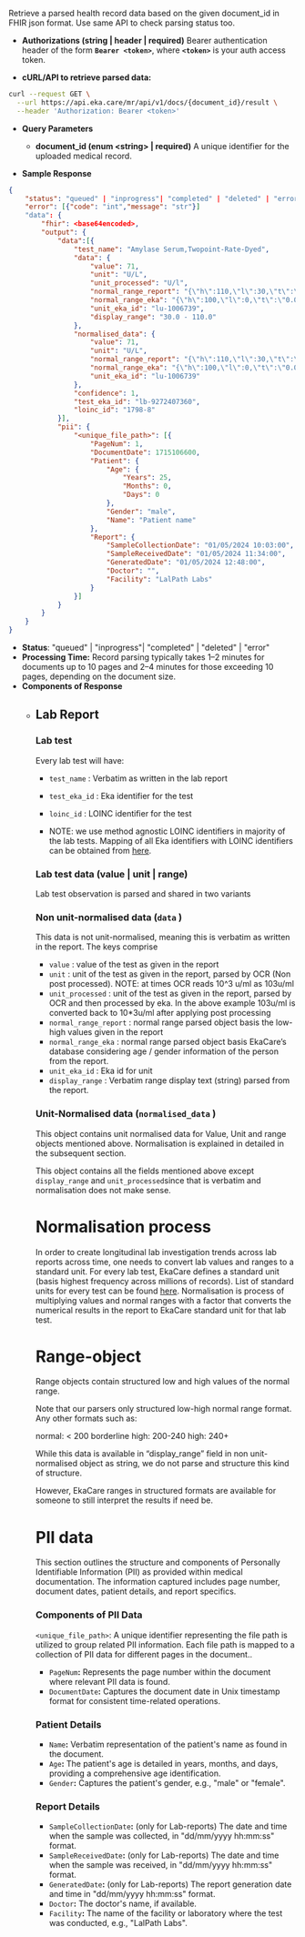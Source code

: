 Retrieve a parsed health record data based on the given document_id in FHIR json format. Use same API to check parsing status too. 
- **Authorizations (string | header | required)**
Bearer authentication header of the form **`Bearer <token>`**, where **`<token>`** is your auth access token.

- **cURL/API to retrieve parsed data:**
```bash
curl --request GET \
  --url https://api.eka.care/mr/api/v1/docs/{document_id}/result \
  --header 'Authorization: Bearer <token>'
```
- **Query Parameters**
    - **document_id (enum \<string\> | required)**
        A unique identifier for the uploaded medical record.
        

- **Sample Response**
```json
{
    "status": "queued" | "inprogress"| "completed" | "deleted" | "error",
    "error": [{"code": "int","message": "str"}]
    "data": {
        "fhir": <base64encoded>,
        "output": {
            "data":[{
                "test_name": "Amylase Serum,Twopoint-Rate-Dyed",
                "data": {
                    "value": 71,
                    "unit": "U/L",
                    "unit_processed": "U/l",
                    "normal_range_report": "{\"h\":110,\"l\":30,\"t\":\"30.0 - 110.0\",\"s\":2}",
                    "normal_range_eka": "{\"h\":100,\"l\":0,\"t\":\"0.0 - 100.0\"}",
                    "unit_eka_id": "lu-1006739",
                    "display_range": "30.0 - 110.0"
                },
                "normalised_data": {
                    "value": 71,
                    "unit": "U/L",
                    "normal_range_report": "{\"h\":110,\"l\":30,\"t\":\"30.0 - 110.0\"}",
                    "normal_range_eka": "{\"h\":100,\"l\":0,\"t\":\"0.0 - 100.0\"}",
                    "unit_eka_id": "lu-1006739"
                },
                "confidence": 1,
                "test_eka_id": "lb-9272407360",
                "loinc_id": "1798-8"
            }],
            "pii": {
                "<unique_file_path>": [{
                    "PageNum": 1,
                    "DocumentDate": 1715106600,
                    "Patient": {
                        "Age": {
                            "Years": 25,
                            "Months": 0,
                            "Days": 0
                        },
                        "Gender": "male",
                        "Name": "Patient name"
                    },
                    "Report": {
                        "SampleCollectionDate": "01/05/2024 10:03:00",
                        "SampleReceivedDate": "01/05/2024 11:34:00",
                        "GeneratedDate": "01/05/2024 12:48:00",
                        "Doctor": "",
                        "Facility": "LalPath Labs"
                    }
                }]
            }
        }
    }
}
```
- **Status**: "queued" | "inprogress"| "completed" | "deleted" | "error"
- **Processing Time:** Record parsing typically takes 1–2 minutes for documents up to 10 pages and 2–4 minutes for those exceeding 10 pages, depending on the document size.
- **Components of Response**
    - ## Lab Report
        ### Lab test
        Every lab test will have: 
        - `test_name` : Verbatim as written in the lab report
        - `test_eka_id` : Eka identifier for the test
        - `loinc_id` : LOINC identifier for the test
        
        - NOTE: we use method agnostic LOINC identifiers in majority of the lab tests. Mapping of all Eka identifiers with LOINC identifiers can be obtained from [here](https://www.notion.so/EkaCare-Lab-report-parsing-details-16f28b1d375d8002918efa88d0d46567?pvs=21).
        
        ### Lab test data (value | unit | range)
        Lab test observation is parsed and shared in two variants

        ### Non unit-normalised data (`data` )
        
        This data is not unit-normalised, meaning this is verbatim as written in the report. The keys comprise
        
        - `value` : value of the test as given in the report
        - `unit` : unit of the test as given in the report, parsed by OCR (Non post processed). NOTE: at times OCR reads 10^3 u/ml as 103u/ml
        - `unit_processed` : unit of the test as given in the report, parsed by OCR and then processed by eka. In the above example 103u/ml  is converted back to 10*3u/ml after applying post processing
        - `normal_range_report` : normal range parsed object basis the low-high values given in the report
        - `normal_range_eka` : normal range parsed object basis EkaCare’s database considering age / gender information of the person from the report.
        - `unit_eka_id` : Eka id for unit
        - `display_range` : Verbatim range display text (string) parsed from the report.
        
        ### Unit-Normalised data (`normalised_data` )
        
        This object contains unit normalised data for Value, Unit and range objects mentioned above. Normalisation is explained in detailed in the subsequent section.
        
        This object contains all the fields mentioned above except `display_range` and `unit_processed`since that is verbatim and normalisation does not make sense.
        
        # Normalisation process
        
        In order to create longitudinal lab investigation trends across lab reports across time, one needs to convert lab values and ranges to a standard unit. For every lab test, EkaCare defines a standard unit (basis highest frequency across millions of records). List of standard units for every test can be found [here](https://www.notion.so/EkaCare-Lab-report-parsing-details-16f28b1d375d8002918efa88d0d46567?pvs=21). Normalisation is process of multiplying values and normal ranges with a factor that converts the numerical results in the report to EkaCare standard unit for that lab test. 
        
        # Range-object
        
        Range objects contain structured low and high values of the normal range. 
        
        Note that our parsers only structured low-high normal range format. Any other formats such as:
        
        normal: < 200
        borderline high: 200-240
        high: 240+
        
        While this data is available in “display_range” field in non unit-normalised object as string, we do not parse and structure this kind of structure.
        
        However, EkaCare ranges in structured formats are available for someone to still interpret the results if need be.
        
        # PII data
        
        This section outlines the structure and components of Personally Identifiable Information (PII) as provided within medical documentation. The information captured includes page number, document dates, patient details, and report specifics.
        
        ### Components of PII Data
        
        `<unique_file_path>`: A unique identifier representing the file path is utilized to group related PII information. Each file path is mapped to a collection of PII data for different pages in the document..
        
        - `PageNum`**:** Represents the page number within the document where relevant PII data is found.
        - `DocumentDate`**:** Captures the document date in Unix timestamp format for consistent time-related operations.
        
        ### **Patient Details**
        
        - `Name`**:** Verbatim representation of the patient's name as found in the document.
        - `Age`**:** The patient's age is detailed in years, months, and days, providing a comprehensive age identification.
        - `Gender`**:** Captures the patient's gender, e.g., "male" or "female".
        
        ### **Report Details**
        
        - `SampleCollectionDate`**:** (only for Lab-reports) The date and time when the sample was collected, in "dd/mm/yyyy hh:mm:ss" format.
        - `SampleReceivedDate`**:** (only for Lab-reports) The date and time when the sample was received, in "dd/mm/yyyy hh:mm:ss" format.
        - `GeneratedDate`**:** (only for Lab-reports) The report generation date and time in "dd/mm/yyyy hh:mm:ss" format.
        - `Doctor`**:** The doctor's name, if available.
        - `Facility`**:** The name of the facility or laboratory where the test was conducted, e.g., "LalPath Labs".

